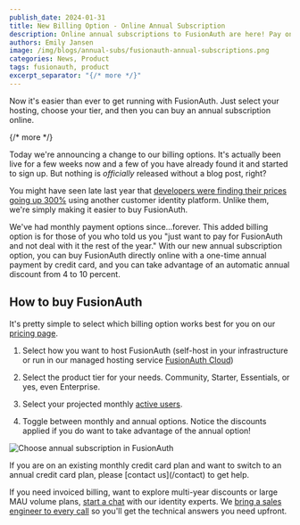 ```yaml
---
publish_date: 2024-01-31
title: New Billing Option - Online Annual Subscription
description: Online annual subscriptions to FusionAuth are here! Pay once and forget about it.
authors: Emily Jansen
image: /img/blogs/annual-subs/fusionauth-annual-subscriptions.png
categories: News, Product
tags: fusionauth, product
excerpt_separator: "{/* more */}"
---
```


Now it's easier than ever to get running with FusionAuth. Just select your hosting, choose your tier, and then you can buy an annual subscription online. 

{/* more */}

Today we're announcing a change to our billing options. It's actually been live for a few weeks now and a few of you have already found it and started to sign up. But nothing is *officially* released without a blog post, right?

You might have seen late last year that [developers were finding their prices going up 300%](https://twitter.com/AmitTaylor/status/1732530584524615995) using another customer identity platform. Unlike them, we're simply making it easier to buy FusionAuth.

We've had monthly payment options since...forever. This added billing option is for those of you who told us you "just want to pay for FusionAuth and not deal with it the rest of the year." With our new annual subscription option, you can buy FusionAuth directly online with a one-time annual payment by credit card, and you can take advantage of an automatic annual discount from 4 to 10 percent.

## How to buy FusionAuth
It's pretty simple to select which billing option works best for you on our [pricing page](/pricing).

1. Select how you want to host FusionAuth (self-host in your infrastructure or run in our managed hosting service [FusionAuth Cloud](/platform/fusionauth-cloud))

2. Select the product tier for your needs. Community, Starter, Essentials, or yes, even Enterprise.

3. Select your projected monthly [active users](/docs/get-started/core-concepts/users#what-makes-a-user-active).

4. Toggle between monthly and annual options. Notice the discounts applied if you do want to take advantage of the annual option!

![Choose annual subscription in FusionAuth](/img/blogs/annual-subs/annual-subs.gif)

<Aside type="note">
If you are on an existing monthly credit card plan and want to switch to an annual credit card plan, please [contact us](/contact) to get help.
</Aside>

If you need invoiced billing, want to explore multi-year discounts or large MAU volume plans, [start a chat](/contact) with our identity experts. We [bring a sales engineer to every call](/blog/sales-engineering) so you'll get the technical answers you need upfront.
